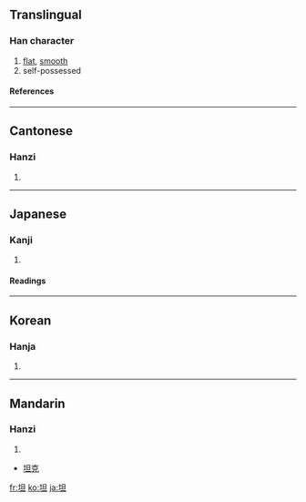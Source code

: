 ==Translingual==
===Han character===
{{Han char|rn=32|rad=土|as=05|sn=8|four=4611<sub>0</sub>|canj=土日一 (GAM)}}
# [[flat]], [[smooth]]
# self-possessed
====References====
{{Han ref|kx=0226.180|dkj=04971|dj=0461.300|hdz=10431.030|uh=5766|ud=22374|bh=A95A|bd=43354}}
----
==Cantonese==
===Hanzi===
{{yue-hanzi|jyut=|y=taan2}}
# {{defn|Cantonese}}
----
==Japanese==
===Kanji===
{{ja-kanji|grade=|rs=土05}}
# {{defn|Japanese}} 
====Readings====
{{ja-readings|on=[[たん]] (tan)|kun=[[たいら]] (taira)}}
----
==Korean==
===Hanja===
{{ko-hanja|hangeul=탄|rv=tan|mr=t'an}}
# {{defn|Korean}}
----
==Mandarin==
===Hanzi===
{{cmn-hanzi|pin=[[tǎn]] ([[tan3]])|wg=t'an<sup>3</sup>}}
# {{defn|Mandarin}}
* [[坦克]]

[[fr:坦]]
[[ko:坦]]
[[ja:坦]]